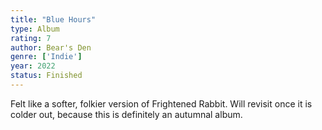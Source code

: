```yaml
---
title: "Blue Hours"
type: Album
rating: 7
author: Bear's Den
genre: ['Indie']
year: 2022
status: Finished
---
```


Felt like a softer, folkier version of Frightened Rabbit. Will revisit once it is colder out, because this is definitely an autumnal album.
